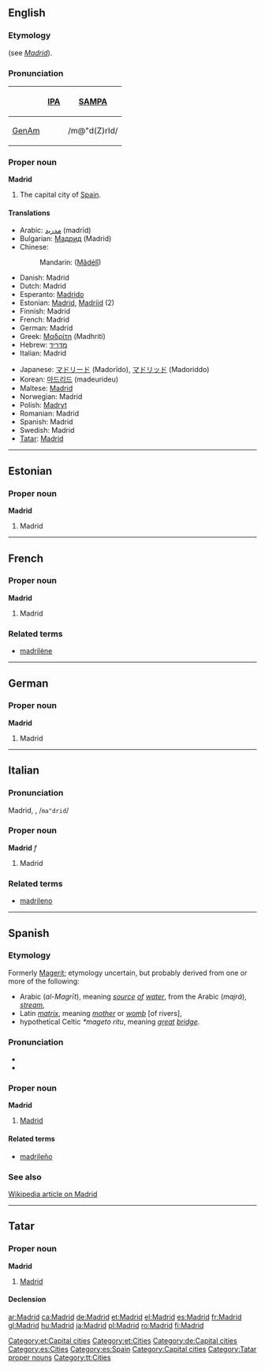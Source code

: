 {{wikipedia}}
==English==

===Etymology===
{{Sp.}} (see ''[[Madrid#Spanish|Madrid]]'').

===Pronunciation===
{| border=1 cellpadding=5
! !! [[w:IPA|IPA]] !! [[w:SAMPA|SAMPA]]
|-
! [[GenAm]]
| {{IPAchar|/məˈd(ʒ)rɪd/}} || /m@"d(Z)rId/
|}

===Proper noun===
'''Madrid'''

# The capital city of [[Spain]].

====Translations====
{{top}}
* Arabic: [[مدريد]] (madrīd)
* Bulgarian: [[Мадрид]] (Madrid)
* Chinese:
*: Mandarin: {{zh-ts|馬德里|马德里}} ([[Mǎdélǐ]])
* Danish: Madrid
* Dutch: Madrid {{n}}
* Esperanto: [[Madrido]]
* Estonian: [[#Estonian|Madrid]], [[Madriid]] (2)
* Finnish: Madrid
* French: Madrid {{m}}
* German: Madrid
* Greek: [[Μαδρίτη]] (Madhriti) {{f}}
* Hebrew: [[מדריד]]
* Italian: Madrid {{f}}
{{mid}}
* Japanese: [[マドリード]] (Madorīdo), [[マドリッド]] (Madoriddo)
* Korean: [[마드리드]] (madeurideu)
* Maltese: [[Madrid]]
* Norwegian: Madrid
* Polish: [[Madryt]]
* Romanian: Madrid
* Spanish: Madrid
* Swedish: Madrid
* [[Tatar]]: [[Madrid#Tatar|Madrid]]
{{bottom}}

----

==Estonian==

===Proper noun===
'''Madrid'''

# Madrid

[[Category:et:Capital cities]]
[[Category:et:Cities]]

----

==French==

===Proper noun===
'''Madrid'''

# Madrid

===Related terms===
* [[madrilène]]

----

==German==

===Proper noun===
'''Madrid'''

# Madrid

[[Category:de:Capital cities]]

----

==Italian==

===Pronunciation===
Madrìd, {{IPAchar|/maˈdrid/}}, /<tt>ma"drid</tt>/

===Proper noun===
'''Madrid''' ''f''

# Madrid

===Related terms===
* [[madrileno]]

----

==Spanish==

===Etymology===
Formerly [[Magerit]]; etymology uncertain, but probably derived from one or more of the following:
* Arabic ''{{ARchar|[[المجريط]]}}'' (''al-Magrīt''), meaning ''[[source]] [[of]] [[water]]'', from the Arabic {{ARchar|[[مجرى]]}} (''majrá''), ''[[stream]]'',
* Latin ''[[matrix]]'', meaning ''[[mother]]'' or ''[[womb]]'' [of rivers],
* hypothetical Celtic ''*mageto ritu'', meaning ''[[great]] [[bridge]]''. <!-- ??? -->

===Pronunciation===
* {{IPA|/maˈð̞ɾið̞/}}
* {{SAMPA|/ma"D4iD/}}

===Proper noun===
'''Madrid'''

# [[Madrid#English|Madrid]]

====Related terms====
* [[madrileño]]

===See also===
[[w:Madrid|Wikipedia article on Madrid]]

[[Category:es:Cities]]
[[Category:es:Spain]]

----

==Tatar==

===Proper noun===
'''Madrid''' [http://www2.azatliq.org/analysis/analysis/tb/2003/10/B26F239D-E59E-4CE2-85C4-43117B36D7E0.asp ]

# [[Madrid#English|Madrid]]

====Declension====
{{tt-latin-noun|nıñ|ga|nı|da|dan}}

[[Category:Capital cities]]
[[Category:Tatar proper nouns]]
[[Category:tt:Cities]]

[[ar:Madrid]]
[[ca:Madrid]]
[[de:Madrid]]
[[et:Madrid]]
[[el:Madrid]]
[[es:Madrid]]
[[fr:Madrid]]
[[gl:Madrid]]
[[hu:Madrid]]
[[ja:Madrid]]
[[pl:Madrid]]
[[ro:Madrid]]
[[fi:Madrid]]